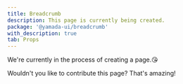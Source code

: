 ```yaml
---
title: Breadcrumb
description: This page is currently being created.
package: '@yamada-ui/breadcrumb'
with_description: true
tab: Props
---
```


We're currently in the process of creating a page.😘

Wouldn't you like to contribute this page? That's amazing!
